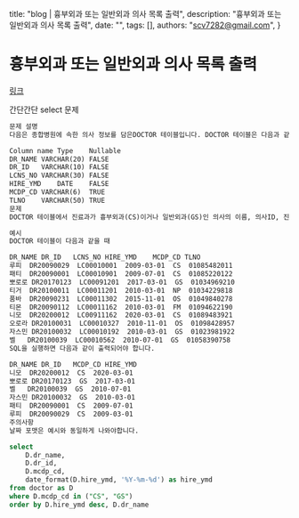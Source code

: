   title: "blog | 흉부외과 또는 일반외과 의사 목록 출력",
  description: "흉부외과 또는 일반외과 의사 목록 출력",
  date: "",
  tags: [],
  authors: "scv7282@gmail.com",
}

# 흉부외과 또는 일반외과 의사 목록 출력

[링크](https://school.programmers.co.kr/learn/courses/30/lessons/132203)

간단간단 select 문제


```txt
문제 설명
다음은 종합병원에 속한 의사 정보를 담은DOCTOR 테이블입니다. DOCTOR 테이블은 다음과 같으며 DR_NAME, DR_ID, LCNS_NO, HIRE_YMD, MCDP_CD, TLNO는 각각 의사이름, 의사ID, 면허번호, 고용일자, 진료과코드, 전화번호를 나타냅니다.

Column name	Type	Nullable
DR_NAME	VARCHAR(20)	FALSE
DR_ID	VARCHAR(10)	FALSE
LCNS_NO	VARCHAR(30)	FALSE
HIRE_YMD	DATE	FALSE
MCDP_CD	VARCHAR(6)	TRUE
TLNO	VARCHAR(50)	TRUE
문제
DOCTOR 테이블에서 진료과가 흉부외과(CS)이거나 일반외과(GS)인 의사의 이름, 의사ID, 진료과, 고용일자를 조회하는 SQL문을 작성해주세요. 이때 결과는 고용일자를 기준으로 내림차순 정렬하고, 고용일자가 같다면 이름을 기준으로 오름차순 정렬해주세요.

예시
DOCTOR 테이블이 다음과 같을 때

DR_NAME	DR_ID	LCNS_NO	HIRE_YMD	MCDP_CD	TLNO
루피	DR20090029	LC00010001	2009-03-01	CS	01085482011
패티	DR20090001	LC00010901	2009-07-01	CS	01085220122
뽀로로	DR20170123	LC00091201	2017-03-01	GS	01034969210
티거	DR20100011	LC00011201	2010-03-01	NP	01034229818
품바	DR20090231	LC00011302	2015-11-01	OS	01049840278
티몬	DR20090112	LC00011162	2010-03-01	FM	01094622190
니모	DR20200012	LC00911162	2020-03-01	CS	01089483921
오로라	DR20100031	LC00010327	2010-11-01	OS	01098428957
자스민	DR20100032	LC00010192	2010-03-01	GS	01023981922
벨	DR20100039	LC00010562	2010-07-01	GS	01058390758
SQL을 실행하면 다음과 같이 출력되어야 합니다.

DR_NAME	DR_ID	MCDP_CD	HIRE_YMD
니모	DR20200012	CS	2020-03-01
뽀로로	DR20170123	GS	2017-03-01
벨	DR20100039	GS	2010-07-01
자스민	DR20100032	GS	2010-03-01
패티	DR20090001	CS	2009-07-01
루피	DR20090029	CS	2009-03-01
주의사항
날짜 포맷은 예시와 동일하게 나와야합니다.
```

```sql
select
    D.dr_name,
    D.dr_id,
    D.mcdp_cd,
    date_format(D.hire_ymd, '%Y-%m-%d') as hire_ymd
from doctor as D
where D.mcdp_cd in ("CS", "GS")
order by D.hire_ymd desc, D.dr_name
```
